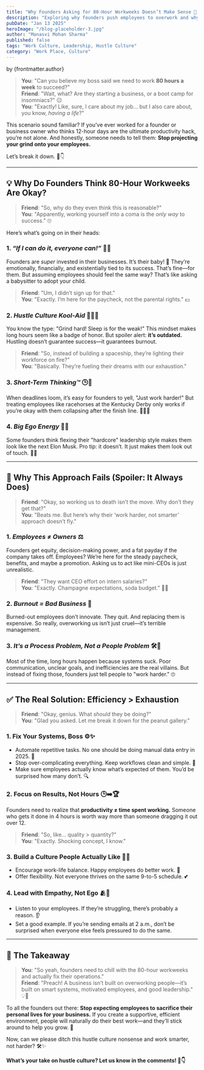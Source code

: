 ```yaml
---
title: "Why Founders Asking for 80-Hour Workweeks Doesn’t Make Sense 🚫 2"
description: "Exploring why founders push employees to overwork and why efficiency is a better solution than exhaustion."
pubDate: "Jan 13 2025"
heroImage: "/blog-placeholder-3.jpg"
author: "Manasvi Mohan Sharma"
published: false
tags: "Work Culture, Leadership, Hustle Culture"
category: "Work Place, Culture"
---
```


by {frontmatter.author}

> **You**: "Can you believe my boss said we need to work **80 hours a week** to succeed?"  
> **Friend**: "Wait, what? Are they starting a business, or a boot camp for insomniacs?" 😑  
> **You**: "Exactly! Like, sure, I care about my job… but I also care about, you know, _having a life_?"

This scenario sound familiar? If you’ve ever worked for a founder or business owner who thinks 12-hour days are the ultimate productivity hack, you’re not alone. And honestly, someone needs to tell them: **Stop projecting your grind onto your employees.**

Let’s break it down. 🌟👇

---

## 💡 Why Do Founders Think 80-Hour Workweeks Are Okay?

> **Friend**: "So, why do they even think this is reasonable?"  
> **You**: "Apparently, working yourself into a coma is the _only way_ to success." 🙄

Here’s what’s going on in their heads:

### 1. _“If I can do it, everyone can!”_ 🧠🔄

Founders are _super_ invested in their businesses. It’s their baby! 👶 They’re emotionally, financially, and existentially tied to its success. That’s fine—for them. But assuming employees should feel the same way? That’s like asking a babysitter to adopt your child.

> **Friend**: "Um, I didn’t sign up for that."  
> **You**: "Exactly. I’m here for the paycheck, not the parental rights." 💵

### 2. _Hustle Culture Kool-Aid_ 💪🏽🔥

You know the type: "Grind hard! Sleep is for the weak!" This mindset makes long hours seem like a badge of honor. But spoiler alert: **it’s outdated.** Hustling doesn’t guarantee success—it guarantees burnout.

> **Friend**: "So, instead of building a spaceship, they’re lighting their workforce on fire?"  
> **You**: "Basically. They’re fueling their dreams with our exhaustion."

### 3. _Short-Term Thinking™_ 🕒💭

When deadlines loom, it’s easy for founders to yell, "Just work harder!" But treating employees like racehorses at the Kentucky Derby only works if you’re okay with them collapsing after the finish line. 🏃‍♂️💥

### 4. _Big Ego Energy_ 👑📣

Some founders think flexing their "hardcore" leadership style makes them look like the next Elon Musk. Pro tip: it doesn’t. It just makes them look out of touch. 🤦‍♂️

---

## 🚨 Why This Approach Fails (Spoiler: It Always Does)

> **Friend**: "Okay, so working us to death isn’t the move. Why don’t they get that?"  
> **You**: "Beats me. But here’s why their ‘work harder, not smarter’ approach doesn’t fly."

### 1. _Employees ≠ Owners_ ⚖️

Founders get equity, decision-making power, and a fat payday if the company takes off. Employees? We’re here for the steady paycheck, benefits, and maybe a promotion. Asking us to act like mini-CEOs is just unrealistic.

> **Friend**: "They want CEO effort on intern salaries?"  
> **You**: "Exactly. Champagne expectations, soda budget." 🍾🥤

### 2. _Burnout = Bad Business_ 🧨

Burned-out employees don’t innovate. They quit. And replacing them is expensive. So really, overworking us isn’t just cruel—it’s terrible management.

### 3. _It’s a Process Problem, Not a People Problem_ 🛠️🚧

Most of the time, long hours happen because systems suck. Poor communication, unclear goals, and inefficiencies are the real villains. But instead of fixing those, founders just tell people to "work harder." 🙄

---

## ✅ The Real Solution: Efficiency > Exhaustion

> **Friend**: "Okay, genius. What _should_ they be doing?"  
> **You**: "Glad you asked. Let me break it down for the peanut gallery."

### 1. **Fix Your Systems, Boss** ⚙️✨

- Automate repetitive tasks. No one should be doing manual data entry in 2025. 🤖
- Stop over-complicating everything. Keep workflows clean and simple. 🔄
- Make sure employees actually know what’s expected of them. You’d be surprised how many don’t. 🔍

### 2. **Focus on Results, Not Hours** 🕒➡️🏆

Founders need to realize that **productivity ≠ time spent working.** Someone who gets it done in 4 hours is worth way more than someone dragging it out over 12.

> **Friend**: "So, like… quality > quantity?"  
> **You**: "Exactly. Shocking concept, I know."

### 3. **Build a Culture People Actually Like** 🌱🌈

- Encourage work-life balance. Happy employees do better work. 🎉
- Offer flexibility. Not everyone thrives on the same 9-to-5 schedule. 💕

### 4. **Lead with Empathy, Not Ego** 🫂💬

- Listen to your employees. If they’re struggling, there’s probably a reason. 👂
- Set a good example. If you’re sending emails at 2 a.m., don’t be surprised when everyone else feels pressured to do the same.

---

## 🚀 The Takeaway

> **You**: "So yeah, founders need to chill with the 80-hour workweeks and actually fix their operations."  
> **Friend**: "Preach! A business isn’t built on overworking people—it’s built on smart systems, motivated employees, and good leadership." 💡👊

To all the founders out there: **Stop expecting employees to sacrifice their personal lives for your business.** If you create a supportive, efficient environment, people will naturally do their best work—and they’ll stick around to help you grow. 🌟

Now, can we please ditch this hustle culture nonsense and work smarter, not harder? 🛠️✨

**What’s your take on hustle culture? Let us know in the comments! 💬👇**
